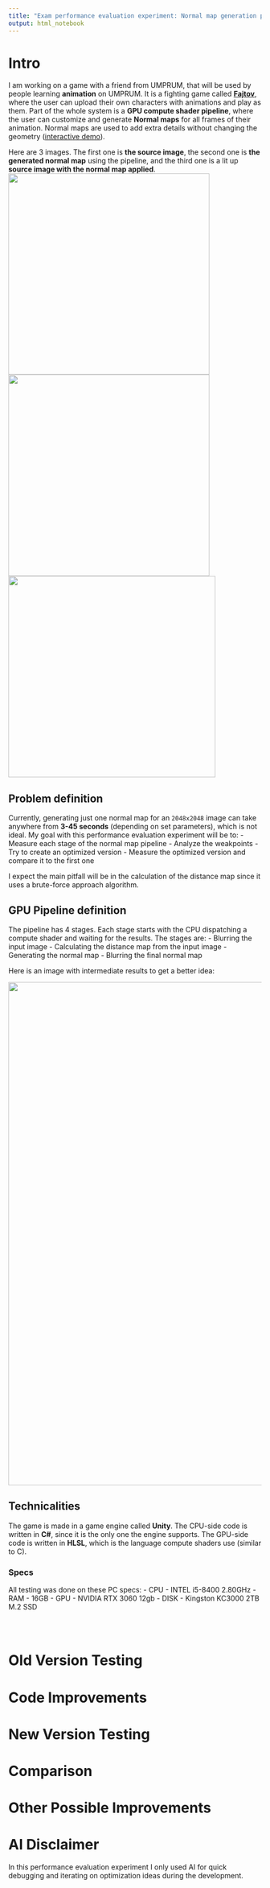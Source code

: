 ```yaml
---
title: "Exam performance evaluation experiment: Normal map generation pipeline"
output: html_notebook
---
```


<!-- #region -->
# Intro
I am working on a game with a friend from UMPRUM, that will be used by people learning **animation** on UMPRUM. It is a fighting game called **[Fajtov](https://lukasmasak.itch.io/fajtov)**, where the user can upload their own characters with animations and play as them. Part of the whole system is a **GPU compute shader pipeline**, where the user can customize and generate **Normal maps** for all frames of their animation. Normal maps are used to add extra details without changing the geometry ([interactive demo](https://cpetry.github.io/NormalMap-Online)).


Here are 3 images. The first one is **the source image**, the second one is **the generated normal map** using the pipeline, and the third one is a lit up **source image with the normal map applied**.
<img src="img/source2k.png" width="400" height="400"> <img src="img/normal2k.png" width="400" height="400"> <img src="img/lighting2k.png" width="412" height="400">


<!-- #endregion -->

## Problem definition
Currently, generating just one normal map for an `2048x2048` image can take anywhere from **3-45 seconds** (depending on set parameters), which is not ideal. My goal with this performance evaluation experiment will be to:
- Measure each stage of the normal map pipeline
- Analyze the weakpoints
- Try to create an optimized version
- Measure the optimized version and compare it to the first one

I expect the main pitfall will be in the calculation of the distance map since it uses a brute-force approach algorithm.


## GPU Pipeline definition

The pipeline has 4 stages. Each stage starts with the CPU dispatching a compute shader and waiting for the results. The stages are:
- Blurring the input image
- Calculating the distance map from the input image
- Generating the normal map
- Blurring the final normal map

Here is an image with intermediate results to get a better idea:

<img src="img/pipeline.png" width="1000" height="1000">


## Technicalities
The game is made in a game engine called **Unity**. The CPU-side code is written in **C#**, since it is the only one the engine supports. The GPU-side code is written in **HLSL**, which is the language compute shaders use (similar to C).

### Specs
All testing was done on these PC specs:
- CPU - INTEL i5-8400 2.80GHz
- RAM - 16GB
- GPU - NVIDIA RTX 3060 12gb
- DISK - Kingston KC3000 2TB M.2 SSD

```python

```

```python

```

```python

```

# Old Version Testing


# Code Improvements


# New Version Testing


# Comparison


# Other Possible Improvements


# AI Disclaimer
In this performance evaluation experiment I only used AI for quick debugging and iterating on optimization ideas during the development.

```python

```
